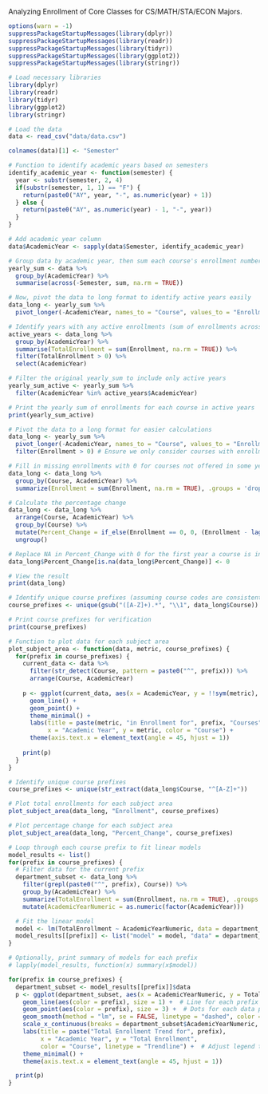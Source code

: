 Analyzing Enrollment of Core Classes for CS/MATH/STA/ECON Majors.

```r
options(warn = -1)
suppressPackageStartupMessages(library(dplyr))
suppressPackageStartupMessages(library(readr))
suppressPackageStartupMessages(library(tidyr))
suppressPackageStartupMessages(library(ggplot2))
suppressPackageStartupMessages(library(stringr))
```

```r
# Load necessary libraries
library(dplyr)
library(readr)
library(tidyr)
library(ggplot2)
library(stringr)
```

```r
# Load the data
data <- read_csv("data/data.csv")

colnames(data)[1] <- "Semester"

# Function to identify academic years based on semesters
identify_academic_year <- function(semester) {
  year <- substr(semester, 2, 4)
  if(substr(semester, 1, 1) == "F") {
    return(paste0("AY", year, "-", as.numeric(year) + 1))
  } else {
    return(paste0("AY", as.numeric(year) - 1, "-", year))
  }
}

# Add academic year column
data$AcademicYear <- sapply(data$Semester, identify_academic_year)

# Group data by academic year, then sum each course's enrollment numbers
yearly_sum <- data %>%
  group_by(AcademicYear) %>%
  summarise(across(-Semester, sum, na.rm = TRUE))

# Now, pivot the data to long format to identify active years easily
data_long <- yearly_sum %>%
  pivot_longer(-AcademicYear, names_to = "Course", values_to = "Enrollment")

# Identify years with any active enrollments (sum of enrollments across courses > 0)
active_years <- data_long %>%
  group_by(AcademicYear) %>%
  summarise(TotalEnrollment = sum(Enrollment, na.rm = TRUE)) %>%
  filter(TotalEnrollment > 0) %>%
  select(AcademicYear)

# Filter the original yearly_sum to include only active years
yearly_sum_active <- yearly_sum %>%
  filter(AcademicYear %in% active_years$AcademicYear)

# Print the yearly sum of enrollments for each course in active years
print(yearly_sum_active)

```

```r

# Pivot the data to a long format for easier calculations
data_long <- yearly_sum %>%
  pivot_longer(-AcademicYear, names_to = "Course", values_to = "Enrollment") %>%
  filter(Enrollment > 0) # Ensure we only consider courses with enrollments

# Fill in missing enrollments with 0 for courses not offered in some years
data_long <- data_long %>%
  group_by(Course, AcademicYear) %>%
  summarize(Enrollment = sum(Enrollment, na.rm = TRUE), .groups = 'drop')

# Calculate the percentage change
data_long <- data_long %>%
  arrange(Course, AcademicYear) %>%
  group_by(Course) %>%
  mutate(Percent_Change = if_else(Enrollment == 0, 0, (Enrollment - lag(Enrollment, default = first(Enrollment))) / lag(Enrollment, default = first(Enrollment)) * 100)) %>%
  ungroup()

# Replace NA in Percent_Change with 0 for the first year a course is introduced
data_long$Percent_Change[is.na(data_long$Percent_Change)] <- 0

# View the result
print(data_long)
```

```r

# Identify unique course prefixes (assuming course codes are consistent in format)
course_prefixes <- unique(gsub("([A-Z]+).*", "\\1", data_long$Course))

# Print course prefixes for verification
print(course_prefixes)

# Function to plot data for each subject area
plot_subject_area <- function(data, metric, course_prefixes) {
  for(prefix in course_prefixes) {
    current_data <- data %>% 
      filter(str_detect(Course, pattern = paste0("^", prefix))) %>%
      arrange(Course, AcademicYear)
    
    p <- ggplot(current_data, aes(x = AcademicYear, y = !!sym(metric), color = Course, group = Course)) +
      geom_line() +
      geom_point() +
      theme_minimal() +
      labs(title = paste(metric, "in Enrollment for", prefix, "Courses"),
           x = "Academic Year", y = metric, color = "Course") +
      theme(axis.text.x = element_text(angle = 45, hjust = 1))
    
    print(p)
  }
}

# Identify unique course prefixes
course_prefixes <- unique(str_extract(data_long$Course, "^[A-Z]+"))

# Plot total enrollments for each subject area
plot_subject_area(data_long, "Enrollment", course_prefixes)

# Plot percentage change for each subject area
plot_subject_area(data_long, "Percent_Change", course_prefixes)


```

```r

# Loop through each course prefix to fit linear models
model_results <- list()
for(prefix in course_prefixes) {
  # Filter data for the current prefix
  department_subset <- data_long %>%
    filter(grepl(paste0("^", prefix), Course)) %>%
    group_by(AcademicYear) %>%
    summarize(TotalEnrollment = sum(Enrollment, na.rm = TRUE), .groups = 'drop') %>%
    mutate(AcademicYearNumeric = as.numeric(factor(AcademicYear)))

  # Fit the linear model
  model <- lm(TotalEnrollment ~ AcademicYearNumeric, data = department_subset)
  model_results[[prefix]] <- list("model" = model, "data" = department_subset)
}

# Optionally, print summary of models for each prefix
# lapply(model_results, function(x) summary(x$model))

```

```r

for(prefix in course_prefixes) {
  department_subset <- model_results[[prefix]]$data
  p <- ggplot(department_subset, aes(x = AcademicYearNumeric, y = TotalEnrollment)) +
    geom_line(aes(color = prefix), size = 1) +  # Line for each prefix
    geom_point(aes(color = prefix), size = 3) +  # Dots for each data point
    geom_smooth(method = "lm", se = FALSE, linetype = "dashed", color = "black", size = 1) +  # Black, dashed trendline
    scale_x_continuous(breaks = department_subset$AcademicYearNumeric, labels = department_subset$AcademicYear) +  # Adjust x-axis labels for readability
    labs(title = paste("Total Enrollment Trend for", prefix),
         x = "Academic Year", y = "Total Enrollment",
         color = "Course", linetype = "Trendline") +  # Adjust legend title for linetype
    theme_minimal() +
    theme(axis.text.x = element_text(angle = 45, hjust = 1))

  print(p)
}



```
